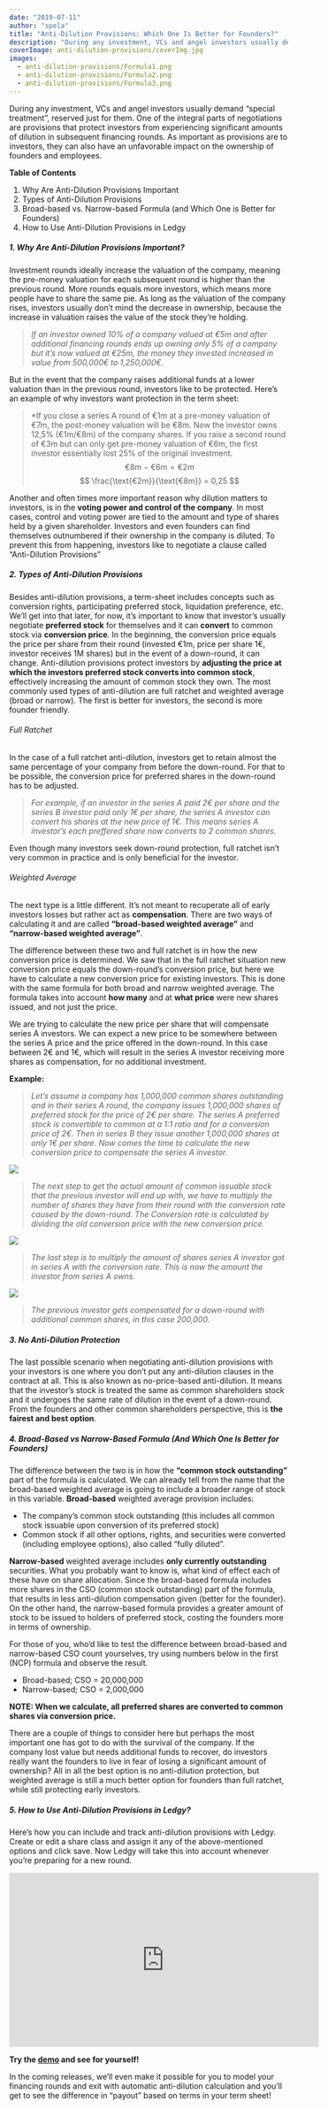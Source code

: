 ```yaml
---
date: "2019-07-11"
author: "spela"
title: "Anti-Dilution Provisions: Which One Is Better for Founders?"
description: "During any investment, VCs and angel investors usually demand “special treatment”, reserved just for them."
coverImage: anti-dilution-provisions/coverImg.jpg
images:
  - anti-dilution-provisions/Formula1.png
  - anti-dilution-provisions/Formula2.png
  - anti-dilution-provisions/Formula3.png
---
```



During any investment, VCs and angel investors usually demand “special treatment”, reserved just for them. One of the integral parts of negotiations are provisions that protect investors from experiencing significant amounts of dilution in subsequent financing rounds. As important as provisions are to investors, they can also have an unfavorable impact on the ownership of founders and employees.

**Table of Contents**

1. Why Are Anti-Dilution Provisions Important
2. Types of Anti-Dilution Provisions
3. Broad-based vs. Narrow-based Formula (and Which One is Better for Founders)
4. How to Use Anti-Dilution Provisions in Ledgy


##### 1. Why Are Anti-Dilution Provisions Important?


Investment rounds ideally increase the valuation of the company, meaning the pre-money valuation for each subsequent round is higher than the previous round. More rounds equals more investors, which means more people have to share the same pie. As long as the valuation of the company rises, investors usually don’t mind the decrease in ownership, because the increase in valuation raises the value of the stock they’re holding.


>*If an investor owned 10% of a company valued at €5m and after additional financing rounds ends up owning only 5% of a company but it’s now valued at €25m, the money they invested increased in value from 500,000€ to 1,250,000€.*


But in the event that the company raises additional funds at a lower valuation than in the previous round, investors like to be protected.
Here’s an example of why investors want protection in the term sheet:


>*If you close a series A round of €1m at a pre-money valuation of €7m, the post-money valuation will be €8m. Now the investor owns 12,5% (€1m/€8m) of the company shares. If you raise a second round of €3m but can only get pre-money valuation of €6m, the first investor essentially lost 25% of the original investment.
$$
\text{€8m} - \text{€6m} = \text{€2m}
$$
$$
\frac{\text{€2m}}{\text{€8m}} = 0,25
$$



Another and often times more important reason why dilution matters to investors, is in the **voting power and control of the company**. In most cases, control and voting power are tied to the amount and type of shares held by a given shareholder. Investors and even founders can find themselves outnumbered if their ownership in the company is diluted.
To prevent this from happening, investors like to negotiate a clause called “Anti-Dilution Provisions”

##### 2. Types of Anti-Dilution Provisions

Besides anti-dilution provisions, a term-sheet includes concepts such as conversion rights, participating preferred stock, liquidation preference, etc. We’ll get into that later, for now, it’s important to know that investor’s usually negotiate **preferred stock** for themselves and it can **convert** to common stock via **conversion price**. In the beginning, the conversion price equals the price per share from their round (invested €1m, price per share 1€, investor receives 1M shares) but in the event of a down-round, it can change. Anti-dilution provisions protect investors by **adjusting the price at which the investors preferred stock converts into common stock**, effectively increasing the amount of common stock they own.
The most commonly used types of anti-dilution are full ratchet and weighted average (broad or narrow). The first is better for investors, the second is more founder friendly.

###### Full Ratchet

In the case of a full ratchet anti-dilution, investors get to retain almost the same percentage of your company from before the down-round. For that to be possible, the conversion price for preferred shares in the down-round has to be adjusted.

>*For example, if an investor in the series A paid 2€ per share and the series B investor paid only 1€ per share, the series A investor can convert his shares at the new price of 1€. This means series A investor’s each preffered share now converts to 2 common shares.*

Even though many investors seek down-round protection, full ratchet isn’t very common in practice and is only beneficial for the investor.

###### Weighted Average


The next type is a little different. It’s not meant to recuperate all of early investors losses but rather act as **compensation**. There are two ways of calculating it and are called **“broad-based weighted average”** and **“narrow-based weighted average”**.

The difference between these two and full ratchet is in how the new conversion price is determined. We saw that in the full ratchet situation new conversion price equals the down-round’s conversion price, but here we have to calculate a new conversion price for existing investors. This is done with the same formula for both broad and narrow weighted average. The formula takes into account **how many** and at **what price** were new shares issued, and not just the price.

We are trying to calculate the new price per share that will compensate series A investors. We can expect a new price to be somewhere between the series A price and the price offered in the down-round. In this case between 2€ and 1€, which will result in the series A investor receiving more shares as compensation, for no additional investment.

**Example:**


>*Let’s assume a company has 1,000,000 common shares outstanding and in their series A round, the company issues 1,000,000 shares of preferred stock for the price of 2€ per share. The series A preferred stock is convertible to common at a 1:1 ratio and for a conversion price of 2€. Then in series B they issue another 1,000,000 shares at only 1€ per share.*
>*Now comes the time to calculate the new conversion price to compensate the series A investor.*
<Img src="Formula1.png" size="350" />





>*The next step to get the actual amount of common issuable stock that the previous investor will end up with, we have to multiply the number of shares they have from their round with the conversion rate caused by the down-round. The Conversion rate is calculated by dividing the old conversion price with the new conversion price.*
<Img src="Formula2.png" size="220" />


>*The last step is to multiply the amount of shares series A investor got in series A with the conversion rate. This is now the amount the investor from series A owns.*
<Img src="Formula3.png" size="300" />




>*The previous investor gets compensated for a down-round with additional common shares, in this case 200,000.*

##### 3. No Anti-Dilution Protection

The last possible scenario when negotiating anti-dilution provisions with your investors is one where you don’t put any anti-dilution clauses in the contract at all. This is also known as no-price-based anti-dilution. It means that the investor’s stock is treated the same as common shareholders stock and it undergoes the same rate of dilution in the event of a down-round. From the founders and other common shareholders perspective, this is **the fairest and best option**.

##### 4. Broad-Based vs Narrow-Based Formula (And Which One Is Better for Founders)

The difference between the two is in how the **“common stock outstanding”** part of the formula is calculated. We can already tell from the name that the broad-based weighted average is going to include a broader range of stock in this variable. **Broad-based** weighted average provision includes:
- The company’s common stock outstanding (this includes all common stock issuable upon conversion of its preferred stock)
- Common stock if all other options, rights, and securities were converted (including employee options), also called “fully diluted”.

**Narrow-based** weighted average includes **only currently outstanding** securities. What you probably want to know is, what kind of effect each of these have on share allocation. Since the broad-based formula includes more shares in the CSO (common stock outstanding) part of the formula, that results in less anti-dilution compensation given (better for the founder). On the other hand, the narrow-based formula provides a greater amount of stock to be issued to holders of preferred stock, costing the founders more in terms of ownership.

For those of you, who’d like to test the difference between broad-based and narrow-based CSO count yourselves, try using numbers below in the first (NCP) formula and observe the result.
- Broad-based; CSO = 20,000,000
- Narrow-based; CSO = 2,000,000

**NOTE: When we calculate, all preferred shares are converted to common shares via conversion price.**

There are a couple of things to consider here but perhaps the most important one has got to do with the survival of the company. If the company lost value but needs additional funds to recover, do investors really want the founders to live in fear of losing a significant amount of ownership? All in all the best option is no anti-dilution protection, but weighted average is still a much better option for founders than full ratchet, while still protecting early investors.


##### 5. How to Use Anti-Dilution Provisions in Ledgy?

Here’s how you can include and track anti-dilution provisions with Ledgy. Create or edit a share class and assign it any of the above-mentioned options and click save. Now Ledgy will take this into account whenever you’re preparing for a new round.

<iframe width="560" height="315" src="https://www.youtube.com/embed/SRfLd0_7T2k?rel=0" frameborder="0" allow="accelerometer; autoplay; encrypted-media; gyroscope; picture-in-picture" allowfullscreen></iframe>

<br/>

**Try the [demo](https://demo.ledgy.com) and see for yourself!**

In the coming releases, we’ll even make it possible for you to model your financing rounds and exit with automatic anti-dilution calculation and you’ll get to see the difference in “payout” based on terms in your term sheet!




